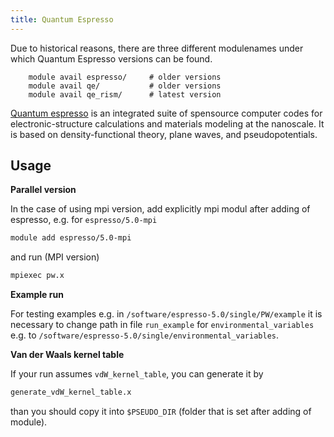 ```yaml
---
title: Quantum Espresso
---
```

<Callout  type="warn" title="Warning">
Due to historical reasons, there are three different modulenames under which Quantum Espresso versions can be found.
</Callout>

```
    module avail espresso/     # older versions
    module avail qe/           # older versions
    module avail qe_rism/      # latest version
```

[Quantum espresso](https://www.quantum-espresso.org/) is an integrated suite of spensource computer codes for electronic-structure calculations and materials modeling at the nanoscale. It is based on density-functional theory, plane waves, and pseudopotentials.

## Usage

**Parallel version**

In the case of using mpi version, add explicitly mpi modul after adding of espresso, e.g. for `espresso/5.0-mpi`

```bash
module add espresso/5.0-mpi
```

and run (MPI version)

```bash
mpiexec pw.x
```

**Example run**

For testing examples e.g. in `/software/espresso-5.0/single/PW/example` it is necessary to change path in file `run_example` for `environmental_variables` e.g. to `/software/espresso-5.0/single/environmental_variables`.

**Van der Waals kernel table**

If your run assumes `vdW_kernel_table`, you can generate it by

```bash
generate_vdW_kernel_table.x 
```

than you should copy it into `$PSEUDO_DIR` (folder that is set after adding of module). 
